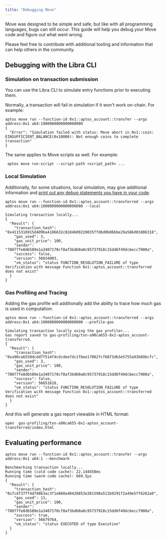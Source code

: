 ```yaml
---
title: "Debugging Move"
---
```


Move was designed to be simple and safe, but like with all programming languages,
bugs can still occur. This guide will help you debug your Move code and figure out
what went wrong.

Please feel free to contribute with additional tooling and information that can
help others in the community.

## Debugging with the Libra CLI

### Simulation on transaction submission

You can use the Libra CLI to simulate entry functions prior to executing them.

Normally, a transaction will fail in simulation if it won't work on-chain. For example:

```shellscript name="Terminal"
aptos move run --function-id 0x1::aptos_account::transfer --args address:0x1 u64:1000000000000000000
{
  "Error": "Simulation failed with status: Move abort in 0x1::coin: EINSUFFICIENT_BALANCE(0x10006): Not enough coins to complete transaction"
}
```

The same applies to Move scripts as well. For example:

```shellscript name="Terminal"
 aptos move run-script --script-path <script_path> ...
```

### Local Simulation

Additionally, for some situations, local simulation, may give additional information and
[print out any debug statements you have in your code](/build/cli/working-with-move-contracts#printing-debugging-information).

```shellscript name="Terminal"
aptos move run --function-id 0x1::aptos_account::transferred --args address:0x1 u64:1000000000000000000 --local

Simulating transaction locally...
{
  "Result": {
    "transaction_hash": "0x4115316915d409ba4106632c82d4b09220035ffdbd0b86bbe29a586d03d06318",
    "gas_used": 3,
    "gas_unit_price": 100,
    "sender": "78077fe8db589e1a3407170cf8af3bd60a8c95737918c15dd6f49dcbecc7900a",
    "success": false,
    "version": 56634003,
    "vm_status": "status FUNCTION_RESOLUTION_FAILURE of type Verification with message Function 0x1::aptos_account::transferred does not exist"
  }
}
```

### Gas Profiling and Tracing

Adding the gas profile will additionally add the ability to trace how much gas is
used in computation:

```shellscript name="Terminal"
aptos move run --function-id 0x1::aptos_account::transferred --args address:0x1 u64:1000000000000000000 --profile-gas

Simulating transaction locally using the gas profiler...
Gas report saved to gas-profiling/txn-a90ca655-0x1-aptos_account-transferred.
{
  "Result": {
    "transaction_hash": "0xa90ca6550dcdd7f514f4cdcdee7dc1fbee17082fcf68f3db3e5755a93b89bcfc",
    "gas_used": 3,
    "gas_unit_price": 100,
    "sender": "78077fe8db589e1a3407170cf8af3bd60a8c95737918c15dd6f49dcbecc7900a",
    "success": false,
    "version": 56651618,
    "vm_status": "status FUNCTION_RESOLUTION_FAILURE of type Verification with message Function 0x1::aptos_account::transferred does not exist"
  }
}
```

And this will generate a gas report viewable in HTML format:

```shellscript name="Terminal"
open  gas-profiling/txn-a90ca655-0x1-aptos_account-transferred/index.html
```

## Evaluating performance

```shellscript name="Terminal"
aptos move run --function-id 0x1::aptos_account::transfer --args address:0x1 u64:1 --benchmark

Benchmarking transaction locally...
Running time (cold code cache): 22.144458ms
Running time (warm code cache): 669.5µs
{
  "Result": {
    "transaction_hash": "0x7cdf37ff4d798b3ac3f1e860a40428853e381598a511b9291f2a49e5ff6262a0",
    "gas_used": 11,
    "gas_unit_price": 100,
    "sender": "78077fe8db589e1a3407170cf8af3bd60a8c95737918c15dd6f49dcbecc7900a",
    "success": true,
    "version": 56679764,
    "vm_status": "status EXECUTED of type Execution"
  }
}
```
